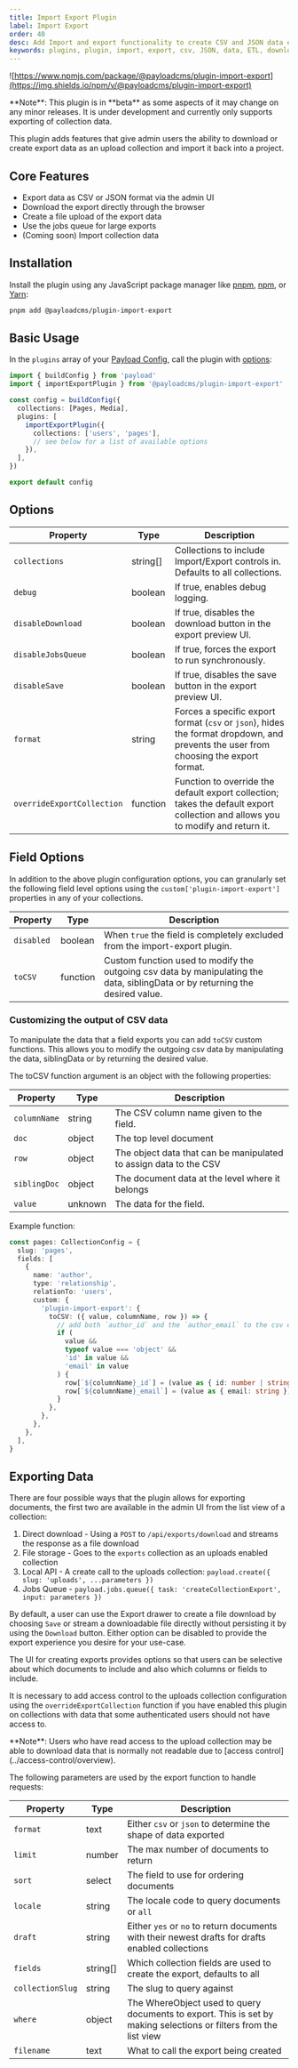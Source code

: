 ```yaml
---
title: Import Export Plugin
label: Import Export
order: 40
desc: Add Import and export functionality to create CSV and JSON data exports
keywords: plugins, plugin, import, export, csv, JSON, data, ETL, download
---
```


![https://www.npmjs.com/package/@payloadcms/plugin-import-export](https://img.shields.io/npm/v/@payloadcms/plugin-import-export)

<Banner type="warning">
  **Note**: This plugin is in **beta** as some aspects of it may change on any
  minor releases. It is under development and currently only supports exporting
  of collection data.
</Banner>

This plugin adds features that give admin users the ability to download or create export data as an upload collection and import it back into a project.

## Core Features

- Export data as CSV or JSON format via the admin UI
- Download the export directly through the browser
- Create a file upload of the export data
- Use the jobs queue for large exports
- (Coming soon) Import collection data

## Installation

Install the plugin using any JavaScript package manager like [pnpm](https://pnpm.io), [npm](https://npmjs.com), or [Yarn](https://yarnpkg.com):

```bash
pnpm add @payloadcms/plugin-import-export
```

## Basic Usage

In the `plugins` array of your [Payload Config](https://payloadcms.com/docs/configuration/overview), call the plugin with [options](#options):

```ts
import { buildConfig } from 'payload'
import { importExportPlugin } from '@payloadcms/plugin-import-export'

const config = buildConfig({
  collections: [Pages, Media],
  plugins: [
    importExportPlugin({
      collections: ['users', 'pages'],
      // see below for a list of available options
    }),
  ],
})

export default config
```

## Options

| Property                   | Type     | Description                                                                                                                          |
| -------------------------- | -------- | ------------------------------------------------------------------------------------------------------------------------------------ |
| `collections`              | string[] | Collections to include Import/Export controls in. Defaults to all collections.                                                       |
| `debug`                    | boolean  | If true, enables debug logging.                                                                                                      |
| `disableDownload`          | boolean  | If true, disables the download button in the export preview UI.                                                                      |
| `disableJobsQueue`         | boolean  | If true, forces the export to run synchronously.                                                                                     |
| `disableSave`              | boolean  | If true, disables the save button in the export preview UI.                                                                          |
| `format`                   | string   | Forces a specific export format (`csv` or `json`), hides the format dropdown, and prevents the user from choosing the export format. |
| `overrideExportCollection` | function | Function to override the default export collection; takes the default export collection and allows you to modify and return it.      |

## Field Options

In addition to the above plugin configuration options, you can granularly set the following field level options using the `custom['plugin-import-export']` properties in any of your collections.

| Property   | Type     | Description                                                                                                                   |
| ---------- | -------- | ----------------------------------------------------------------------------------------------------------------------------- |
| `disabled` | boolean  | When `true` the field is completely excluded from the import-export plugin.                                                   |
| `toCSV`    | function | Custom function used to modify the outgoing csv data by manipulating the data, siblingData or by returning the desired value. |

### Customizing the output of CSV data

To manipulate the data that a field exports you can add `toCSV` custom functions. This allows you to modify the outgoing csv data by manipulating the data, siblingData or by returning the desired value.

The toCSV function argument is an object with the following properties:

| Property     | Type    | Description                                                       |
| ------------ | ------- | ----------------------------------------------------------------- |
| `columnName` | string  | The CSV column name given to the field.                           |
| `doc`        | object  | The top level document                                            |
| `row`        | object  | The object data that can be manipulated to assign data to the CSV |
| `siblingDoc` | object  | The document data at the level where it belongs                   |
| `value`      | unknown | The data for the field.                                           |

Example function:

```ts
const pages: CollectionConfig = {
  slug: 'pages',
  fields: [
    {
      name: 'author',
      type: 'relationship',
      relationTo: 'users',
      custom: {
        'plugin-import-export': {
          toCSV: ({ value, columnName, row }) => {
            // add both `author_id` and the `author_email` to the csv export
            if (
              value &&
              typeof value === 'object' &&
              'id' in value &&
              'email' in value
            ) {
              row[`${columnName}_id`] = (value as { id: number | string }).id
              row[`${columnName}_email`] = (value as { email: string }).email
            }
          },
        },
      },
    },
  ],
}
```

## Exporting Data

There are four possible ways that the plugin allows for exporting documents, the first two are available in the admin UI from the list view of a collection:

1. Direct download - Using a `POST` to `/api/exports/download` and streams the response as a file download
2. File storage - Goes to the `exports` collection as an uploads enabled collection
3. Local API - A create call to the uploads collection: `payload.create({ slug: 'uploads', ...parameters })`
4. Jobs Queue - `payload.jobs.queue({ task: 'createCollectionExport', input: parameters })`

By default, a user can use the Export drawer to create a file download by choosing `Save` or stream a downloadable file directly without persisting it by using the `Download` button. Either option can be disabled to provide the export experience you desire for your use-case.

The UI for creating exports provides options so that users can be selective about which documents to include and also which columns or fields to include.

It is necessary to add access control to the uploads collection configuration using the `overrideExportCollection` function if you have enabled this plugin on collections with data that some authenticated users should not have access to.

<Banner type="warning">
  **Note**: Users who have read access to the upload collection may be able to
  download data that is normally not readable due to [access
  control](../access-control/overview).
</Banner>

The following parameters are used by the export function to handle requests:

| Property         | Type     | Description                                                                                                       |
| ---------------- | -------- | ----------------------------------------------------------------------------------------------------------------- |
| `format`         | text     | Either `csv` or `json` to determine the shape of data exported                                                    |
| `limit`          | number   | The max number of documents to return                                                                             |
| `sort`           | select   | The field to use for ordering documents                                                                           |
| `locale`         | string   | The locale code to query documents or `all`                                                                       |
| `draft`          | string   | Either `yes` or `no` to return documents with their newest drafts for drafts enabled collections                  |
| `fields`         | string[] | Which collection fields are used to create the export, defaults to all                                            |
| `collectionSlug` | string   | The slug to query against                                                                                         |
| `where`          | object   | The WhereObject used to query documents to export. This is set by making selections or filters from the list view |
| `filename`       | text     | What to call the export being created                                                                             |

